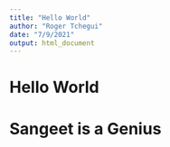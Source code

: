 ```yaml
---
title: "Hello World"
author: "Roger Tchegui"
date: "7/9/2021"
output: html_document
---
```


# Hello World

# Sangeet is  a Genius 